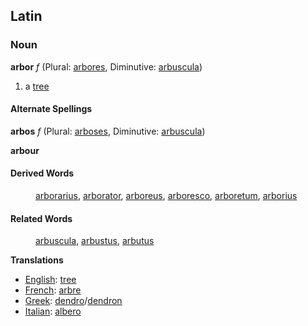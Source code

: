 ==Latin==

===Noun===
'''arbor''' ''f'' (Plural: [[arbores]], Diminutive: [[arbuscula]])

#a [[tree]]
====Alternate Spellings====
'''arbos''' ''f'' (Plural: [[arboses]], Diminutive: [[arbuscula]])

'''arbour'''

====Derived Words====
:[[arborarius]], [[arborator]], [[arboreus]], [[arboresco]], [[arboretum]], [[arborius]]
====Related Words====
:[[arbuscula]], [[arbustus]], [[arbutus]]


'''Translations'''

*[[English]]: [[tree]]
*[[French]]: [[arbre]]
*[[Greek]]: [[dendro]]/[[dendron]]
*[[Italian]]: [[albero]]